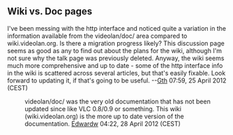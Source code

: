 ==Wiki vs. Doc pages==
I've been messing with the http interface and noticed quite a variation in the information available from the videolan/doc/ area compared to wiki.videolan.org.  Is there a migration progress likely?  This discussion page seems as good as any to find out about the plans for the wiki, although I'm not sure why the talk page was previously deleted.  Anyway, the wiki seems much more comprehensive and up to date - some of the http interface info in the wiki is scattered across several articles, but that's easily fixable.  Look forward to updating it, if that's going to be useful. --[[User:Gth|Gth]] 07:59, 25 April 2012 (CEST)
:videolan/doc/ was the very old documentation that has not been updated since like VLC 0.8/0.9 or something. This wiki (wiki.videolan.org) is the more up to date version of the documentation. [[User:Edwardw|Edwardw]] 04:22, 28 April 2012 (CEST)